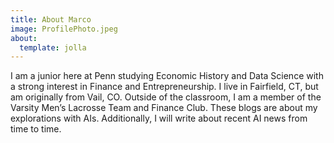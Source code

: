 ```yaml
---
title: About Marco
image: ProfilePhoto.jpeg
about:
  template: jolla
---
```


I am a junior here at Penn studying Economic History and Data Science with a strong interest in Finance and Entrepreneurship. I live in Fairfield, CT, but am originally from Vail, CO. Outside of the classroom, I am a member of the Varsity Men's Lacrosse Team and Finance Club. These blogs are about my explorations with AIs. Additionally, I will write about recent AI news from time to time. 
